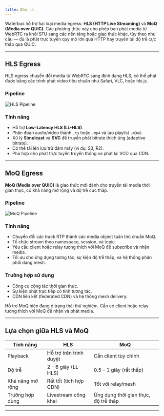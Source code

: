 ```yaml
---
title: Đầu ra
---
```


Waterbus hỗ trợ hai loại media egress: **HLS (HTTP Live Streaming)** và **MoQ (Media over QUIC)**. Các phương thức này cho phép bạn phát media từ WebRTC ra khỏi SFU sang các nền tảng hoặc giao thức khác, tùy theo nhu cầu — dù là phát trực tuyến quy mô lớn qua HTTP hay truyền tải độ trễ cực thấp qua QUIC.

---

## HLS Egress

HLS egress chuyển đổi media từ WebRTC sang định dạng HLS, có thể phát được bằng các trình phát video tiêu chuẩn như Safari, VLC, hoặc hls.js.

### Pipeline

<img src="/images/hls-pipeline.svg" alt="HLS Pipeline" />

### Tính năng

- Hỗ trợ **Low-Latency HLS (LL-HLS)**.
- Phân đoạn audio/video thành `.ts` hoặc `.mp4` và tạo playlist `.m3u8`.
- Xử lý **Simulcast** và **SVC** để truyền phát bitrate thích ứng (adaptive bitrate).
- Có thể tải lên lưu trữ đám mây (ví dụ: S3, R2).
- Phù hợp cho phát trực tuyến truyền thống và phát lại VOD qua CDN.

---

## MoQ Egress

**MoQ (Media over QUIC)** là giao thức mới dành cho truyền tải media thời gian thực, có khả năng mở rộng và độ trễ cực thấp.

### Pipeline

<img src="/images/moq-pipeline.svg" alt="MoQ Pipeline" />

### Tính năng

- Chuyển đổi các track RTP thành các media object tuân thủ chuẩn MoQ.
- Tổ chức stream theo namespace, session, và topic.
- Yêu cầu client hoặc relay tương thích với MoQ để subscribe và nhận media.
- Tối ưu cho ứng dụng tương tác, sự kiện độ trễ thấp, và hệ thống phân phối dạng mesh.

### Trường hợp sử dụng

- Công cụ cộng tác thời gian thực.
- Sự kiện phát trực tiếp có tính tương tác.
- CDN liên kết (federated CDN) và hệ thống mesh delivery.

<Callout>
  Hỗ trợ MoQ hiện đang ở trạng thái thử nghiệm. Cần có client hoặc relay tương thích với MoQ để nhận và phát media.
</Callout>

---

## Lựa chọn giữa HLS và MoQ

| Tính năng   | HLS                   | MoQ                          |
|------------|------------------------|------------------------------|
| Playback    | Hỗ trợ trên trình duyệt | Cần client tùy chỉnh         |
| Độ trễ      | 2 – 6 giây (LL-HLS)     | 0.5 – 1 giây (rất thấp)       |
| Khả năng mở rộng | Rất tốt (tích hợp CDN) | Tốt với relay/mesh            |
| Trường hợp dùng | Livestream công khai     | Ứng dụng thời gian thực, độ trễ thấp |

---
